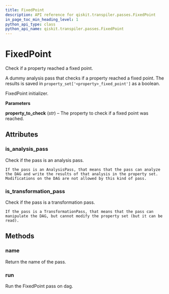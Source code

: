 ```yaml
---
title: FixedPoint
description: API reference for qiskit.transpiler.passes.FixedPoint
in_page_toc_min_heading_level: 1
python_api_type: class
python_api_name: qiskit.transpiler.passes.FixedPoint
---
```


# FixedPoint

<Class id="qiskit.transpiler.passes.FixedPoint" isDedicatedPage={true} github="https://github.com/qiskit/qiskit/tree/stable/0.14/qiskit/transpiler/passes/utils/fixed_point.py" signature="FixedPoint(*args, **kwargs)" modifiers="class">
  Check if a property reached a fixed point.

  A dummy analysis pass that checks if a property reached a fixed point. The results is saved in `property_set['<property>_fixed_point']` as a boolean.

  FixedPoint initializer.

  **Parameters**

  **property\_to\_check** (*str*) – The property to check if a fixed point was reached.

  ## Attributes

  <span id="fixedpoint-is-analysis-pass" />

  ### is\_analysis\_pass

  <Attribute id="qiskit.transpiler.passes.FixedPoint.is_analysis_pass">
    Check if the pass is an analysis pass.

    If the pass is an AnalysisPass, that means that the pass can analyze the DAG and write the results of that analysis in the property set. Modifications on the DAG are not allowed by this kind of pass.
  </Attribute>

  <span id="fixedpoint-is-transformation-pass" />

  ### is\_transformation\_pass

  <Attribute id="qiskit.transpiler.passes.FixedPoint.is_transformation_pass">
    Check if the pass is a transformation pass.

    If the pass is a TransformationPass, that means that the pass can manipulate the DAG, but cannot modify the property set (but it can be read).
  </Attribute>

  ## Methods

  <span id="fixedpoint-name" />

  ### name

  <Function id="qiskit.transpiler.passes.FixedPoint.name" signature="FixedPoint.name()">
    Return the name of the pass.
  </Function>

  <span id="fixedpoint-run" />

  ### run

  <Function id="qiskit.transpiler.passes.FixedPoint.run" signature="FixedPoint.run(dag)">
    Run the FixedPoint pass on dag.
  </Function>
</Class>

